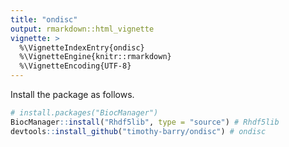 ```yaml
---
title: "ondisc"
output: rmarkdown::html_vignette
vignette: >
  %\VignetteIndexEntry{ondisc}
  %\VignetteEngine{knitr::rmarkdown}
  %\VignetteEncoding{UTF-8}
---
```


Install the package as follows.

```r
# install.packages("BiocManager")
BiocManager::install("Rhdf5lib", type = "source") # Rhdf5lib
devtools::install_github("timothy-barry/ondisc") # ondisc
```

